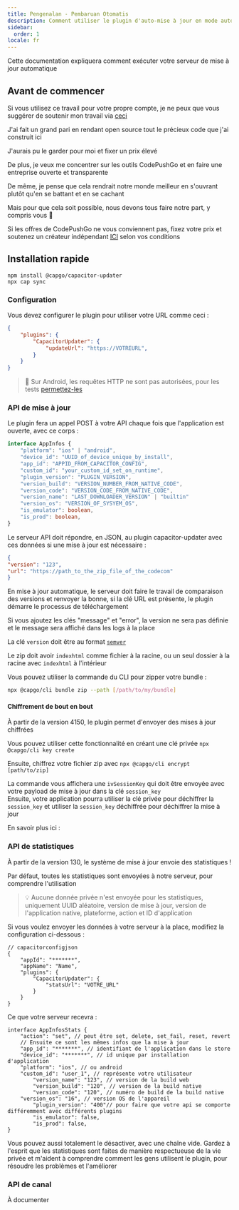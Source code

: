 ```yaml
---
title: Pengenalan - Pembaruan Otomatis
description: Comment utiliser le plugin d'auto-mise à jour en mode auto-hébergé
sidebar:
  order: 1
locale: fr
---
```



Cette documentation expliquera comment exécuter votre serveur de mise à jour automatique

## Avant de commencer

Si vous utilisez ce travail pour votre propre compte, je ne peux que vous suggérer de soutenir mon travail via [ceci](https://github.com/sponsors/riderx/)

J'ai fait un grand pari en rendant open source tout le précieux code que j'ai construit ici

J'aurais pu le garder pour moi et fixer un prix élevé

De plus, je veux me concentrer sur les outils CodePushGo et en faire une entreprise ouverte et transparente

De même, je pense que cela rendrait notre monde meilleur en s'ouvrant plutôt qu'en se battant et en se cachant

Mais pour que cela soit possible, nous devons tous faire notre part, y compris vous 🥹

Si les offres de CodePushGo ne vous conviennent pas, fixez votre prix et soutenez un créateur indépendant [ICI](https://github.com/sponsors/riderx/) selon vos conditions

## Installation rapide

```
npm install @capgo/capacitor-updater
npx cap sync
```

### Configuration

Vous devez configurer le plugin pour utiliser votre URL comme ceci :

```json
{
	"plugins": {
		"CapacitorUpdater": {
			"updateUrl": "https://VOTREURL",
		}
	}
}
```

> 🚧 Sur Android, les requêtes HTTP ne sont pas autorisées, pour les tests [permettez-les](https://stackoverflow.com/questions/45940861/android-8-cleartext-http-traffic-not-permitted/)

### API de mise à jour

Le plugin fera un appel POST à votre API chaque fois que l'application est ouverte, avec ce corps :

```typescript
interface AppInfos {
    "platform": "ios" | "android",
    "device_id": "UUID_of_device_unique_by_install",
    "app_id": "APPID_FROM_CAPACITOR_CONFIG",
    "custom_id": "your_custom_id_set_on_runtime",
    "plugin_version": "PLUGIN_VERSION",
    "version_build": "VERSION_NUMBER_FROM_NATIVE_CODE",
    "version_code": "VERSION_CODE_FROM_NATIVE_CODE",
    "version_name": "LAST_DOWNLOADER_VERSION" | "builtin"
    "version_os": "VERSION_OF_SYSYEM_OS",
    "is_emulator": boolean,
    "is_prod": boolean,
}
```

Le serveur API doit répondre, en JSON, au plugin capacitor-updater avec ces données si une mise à jour est nécessaire :

```json
{
"version": "123",
"url": "https://path_to_the_zip_file_of_the_codecom"
}
```

En mise à jour automatique, le serveur doit faire le travail de comparaison des versions et renvoyer la bonne, si la clé URL est présente, le plugin démarre le processus de téléchargement

Si vous ajoutez les clés "message" et "error", la version ne sera pas définie et le message sera affiché dans les logs à la place

La clé `version` doit être au format [`semver`](https://semverorg/)

Le zip doit avoir `indexhtml` comme fichier à la racine, ou un seul dossier à la racine avec `indexhtml` à l'intérieur

Vous pouvez utiliser la commande du CLI pour zipper votre bundle :

```bash
npx @capgo/cli bundle zip --path [/path/to/my/bundle]
```

<LinkCard
	title="Point de terminaison de mise à jour"
	href="/docs/self-hosted/auto-update/update-endpoint"
/>

#### Chiffrement de bout en bout

À partir de la version 4150, le plugin permet d'envoyer des mises à jour chiffrées

Vous pouvez utiliser cette fonctionnalité en créant une clé privée ``npx @capgo/cli key create``

Ensuite, chiffrez votre fichier zip avec ``npx @capgo/cli encrypt [path/to/zip]``

La commande vous affichera une `ivSessionKey` qui doit être envoyée avec votre payload de mise à jour dans la clé `session_key`\
Ensuite, votre application pourra utiliser la clé privée pour déchiffrer la `session_key` et utiliser la `session_key` déchiffrée pour déchiffrer la mise à jour

En savoir plus ici :

<LinkCard
	title="Mises à jour en direct auto-hébergées"
	href="https://capgo.app/blog/self-hosted-live-updates/"
/>

### API de statistiques

À partir de la version 130, le système de mise à jour envoie des statistiques !

Par défaut, toutes les statistiques sont envoyées à notre serveur, pour comprendre l'utilisation

> 💡 Aucune donnée privée n'est envoyée pour les statistiques, uniquement UUID aléatoire, version de mise à jour, version de l'application native, plateforme, action et ID d'application

Si vous voulez envoyer les données à votre serveur à la place, modifiez la configuration ci-dessous :

```tsx
// capacitorconfigjson
{
	"appId": "*******",
	"appName": "Name",
	"plugins": {
		"CapacitorUpdater": {
			"statsUrl": "VOTRE_URL"
		}
	}
}
```

Ce que votre serveur recevra :

```tsx
interface AppInfosStats {
	"action": "set", // peut être set, delete, set_fail, reset, revert
	// Ensuite ce sont les mêmes infos que la mise à jour
	"app_id": "*******", // identifiant de l'application dans le store
	"device_id": "*******", // id unique par installation d'application
	"platform": "ios", // ou android
	"custom_id": "user_1", // représente votre utilisateur
        "version_name": "123", // version de la build web
        "version_build": "120", // version de la build native
        "version_code": "120", // numéro de build de la build native
	"version_os": "16", // version OS de l'appareil
        "plugin_version": "400"// pour faire que votre api se comporte différemment avec différents plugins
        "is_emulator": false,
    	"is_prod": false,
}
```

Vous pouvez aussi totalement le désactiver, avec une chaîne vide. Gardez à l'esprit que les statistiques sont faites de manière respectueuse de la vie privée et m'aident à comprendre comment les gens utilisent le plugin, pour résoudre les problèmes et l'améliorer

<LinkCard
	title="Point de terminaison des statistiques"
	href="/docs/self-hosted/auto-update/stats-endpoint/"
/>

### API de canal

À documenter

